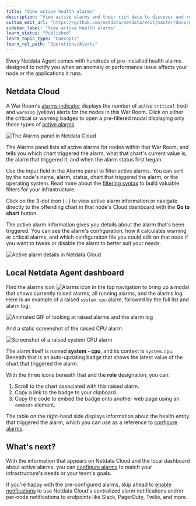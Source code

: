 ```yaml
---
title: "View active health alarms"
description: "View active alarms and their rich data to discover and resolve anomalies and performance issues across your infrastructure."
custom_edit_url: "https://github.com/netdata/netdata/edit/master/docs/monitor/view-active-alarms.md"
sidebar_label: "View active health alarms"
learn_status: "Published"
learn_topic_type: "Concepts"
learn_rel_path: "Operations/Alerts"
---
```



Every Netdata Agent comes with hundreds of pre-installed health alarms designed to notify you when an anomaly or
performance issue affects your node or the applications it runs.

## Netdata Cloud

A War Room's [alarms indicator](https://learn.netdata.cloud/docs/cloud/war-rooms#indicators) displays the number of
active `critical` (red) and `warning` (yellow) alerts for the nodes in this War Room. Click on either the critical or
warning badges to open a pre-filtered modal displaying only those types of [active
alarms](https://github.com/netdata/netdata/blob/master/docs/cloud/alerts-notifications/view-active-alerts.md).

![The Alarms panel in Netdata
Cloud](https://user-images.githubusercontent.com/1153921/108564747-d2bfbb00-72c0-11eb-97b9-5863ad3324eb.png)

The Alarms panel lists all active alarms for nodes within that War Room, and tells you which chart triggered the alarm,
what that chart's current value is, the alarm that triggered it, and when the alarm status first began.

Use the input field in the Alarms panel to filter active alarms. You can sort by the node's name, alarm, status, chart
that triggered the alarm, or the operating system. Read more about the [filtering
syntax](https://learn.netdata.cloud/docs/cloud/war-rooms#node-filter) to build valuable filters for your infrastructure.

Click on the 3-dot icon (`⋮`) to view active alarm information or navigate directly to the offending chart in that
node's Cloud dashboard with the **Go to chart** button.

The active alarm information gives you details about the alarm that's been triggered. You can see the alarm's
configuration, how it calculates warning or critical alarms, and which configuration file you could edit on that node if
you want to tweak or disable the alarm to better suit your needs.

![Active alarm details in Netdata
Cloud](https://user-images.githubusercontent.com/1153921/108564813-f08d2000-72c0-11eb-80c8-b2af22a751fd.png)

## Local Netdata Agent dashboard

Find the alarms icon ![Alarms
icon](https://raw.githubusercontent.com/netdata/netdata-ui/98e31799c1ec0983f433537ff16d2ac2b0d994aa/src/components/icon/assets/alarm.svg)
in the top navigation to bring up a modal that shows currently raised alarms, all running alarms, and the alarms log.
Here is an example of a raised `system.cpu` alarm, followed by the full list and alarm log:

![Animated GIF of looking at raised alarms and the alarm
log](https://user-images.githubusercontent.com/1153921/80842482-8c289500-8bb6-11ea-9791-600cfdbe82ce.gif)

And a static screenshot of the raised CPU alarm: 

![Screenshot of a raised system CPU
alarm](https://user-images.githubusercontent.com/1153921/80842330-2dfbb200-8bb6-11ea-8147-3cd366eb0f37.png)

The alarm itself is named **system - cpu**, and its context is `system.cpu`. Beneath that is an auto-updating badge that
shows the latest value of the chart that triggered the alarm.

With the three icons beneath that and the **role** designation, you can:

1.  Scroll to the chart associated with this raised alarm.
2.  Copy a link to the badge to your clipboard.
3.  Copy the code to embed the badge onto another web page using an `<embed>` element.

The table on the right-hand side displays information about the health entity that triggered the alarm, which you can
use as a reference to [configure alarms](/docs/nightly/setup/configure-health-alarms).

## What's next?

With the information that appears on Netdata Cloud and the local dashboard about active alarms, you can [configure
alarms](https://github.com/netdata/netdata/blob/master/docs/monitor/configure-alarms.md) to match your infrastructure's needs or your team's goals.

If you're happy with the pre-configured alarms, skip ahead to [enable
notifications](https://github.com/netdata/netdata/blob/master/docs/monitor/enable-notifications.md) to use Netdata Cloud's centralized alarm notifications and/or
per-node notifications to endpoints like Slack, PagerDuty, Twilio, and more.


